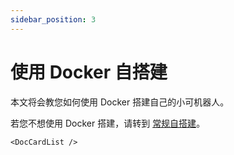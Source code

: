 ```yaml
---
sidebar_position: 3
---
```


# 使用 Docker 自搭建

本文将会教您如何使用 Docker 搭建自己的小可机器人。

若您不想使用 Docker 搭建，请转到 [常规自搭建](/docs/dev/deploy/deploy_normal)。

```mdx-code-block
<DocCardList />
```